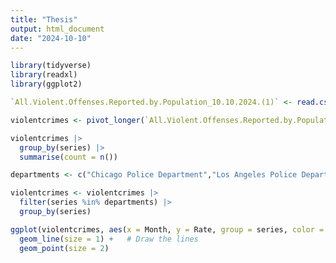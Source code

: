 ```yaml
---
title: "Thesis"
output: html_document
date: "2024-10-10"
---
```

```r
library(tidyverse)
library(readxl)
library(ggplot2)
```

```r
`All.Violent.Offenses.Reported.by.Population_10.10.2024.(1)` <- read.csv("~/2024 Fall/Thesis/All Violent Offenses Reported by Population_10-10-2024 (1).csv")
```

```r
violentcrimes <- pivot_longer(`All.Violent.Offenses.Reported.by.Population_10.10.2024.(1)`, cols = -series, names_to = "Month", values_to = "Rate")
```

```r
violentcrimes |>
  group_by(series) |>
  summarise(count = n())
```

```r
departments <- c("Chicago Police Department","Los Angeles Police Department","New York City Police Department","Philadelphia Police Department", "United States")

violentcrimes <- violentcrimes |>
  filter(series %in% departments) |>
  group_by(series)

ggplot(violentcrimes, aes(x = Month, y = Rate, group = series, color = series)) +
  geom_line(size = 1) +   # Draw the lines
  geom_point(size = 2)
```


